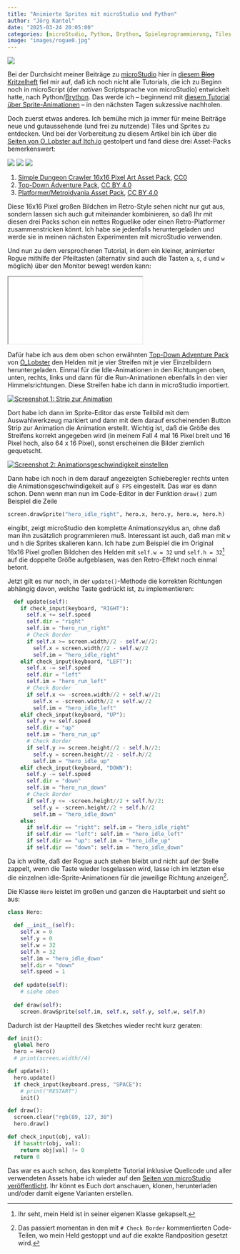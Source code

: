 ```yaml
---
title: "Animierte Sprites mit microStudio und Python"
author: "Jörg Kantel"
date: "2025-03-24 20:05:00"
categories: [microStudio, Python, Brython, Spieleprogrammierung, Tiles und Sprites, Creative Coding]
image: "images/rogue0.jpg"
---
```


[![](images/rogue0-b.jpg)](https://www.flickr.com/photos/schockwellenreiter/54408082434/)

Bei der Durchsicht meiner Beiträge zu [microStudio](http://cognitiones.kantel-chaos-team.de/multimedia/spieleprogrammierung/microstudio.html) hier in [diesem ~~Blog~~ Kritzelheft](https://kantel.github.io/index.html#category=microStudio) fiel mir auf, daß ich noch nicht alle Tutorials, die ich zu Beginn noch in microScript (der *nativen* Scriptsprache von microStudio) entwickelt hatte, nach Python/[Brython](http://cognitiones.kantel-chaos-team.de/programmierung/python/brython.html). Das werde ich -- beginnend mit [diesem Tutorial über Sprite-Animationen](https://kantel.github.io/posts/2024031201_microstudio_tut_01/) -- in den nächsten Tagen sukzessive nachholen.

Doch zuerst etwas anderes. Ich bemühe mich ja immer für meine Beiträge neue und gutaussehende (und frei zu nutzende) Tiles und Sprites zu entdecken. Und bei der Vorbereitung zu diesem Artikel bin ich über die [Seiten von O_Lobster auf Itch.io](https://o-lobster.itch.io/) gestolpert und fand diese drei Asset-Packs bemerkenswert:

[![](images/3GoyIU.png)](https://img.itch.zone/aW1hZ2UvNjY0NjUxLzM1OTM5NjMucG5n/original/3GoyIU.png)&nbsp;[![](images/k2WT1Y.png)](https://img.itch.zone/aW1hZ2UvNDM2ODI5LzIxOTIxMjEucG5n/original/k2WT1Y.png)&nbsp;[![](images/F+gnw1.png)](https://img.itch.zone/aW1hZ2UvMTA3MjQ0OC82MTQ3OTUxLnBuZw==/original/F%2Bgnw1.png)

1. [Simple Dungeon Crawler 16x16 Pixel Art Asset Pack](https://o-lobster.itch.io/simple-dungeon-crawler-16x16-pixel-pack), [CC0](https://creativecommons.org/publicdomain/zero/1.0/)
2. [Top-Down Adventure Pack](https://o-lobster.itch.io/adventure-pack), [CC BY 4.0](https://creativecommons.org/licenses/by/4.0/)
3. [Platformer/Metroidvania Asset Pack](https://o-lobster.itch.io/platformmetroidvania-pixel-art-asset-pack), [CC BY 4.0](https://creativecommons.org/licenses/by/4.0/)

Diese 16x16 Pixel großen Bildchen im Retro-Style sehen nicht nur gut aus, sondern lassen sich auch gut miteinander kombinieren, so daß Ihr mit diesen drei Packs schon ein nettes Roguelike oder einen Retro-Platformer zusammenstricken könnt. Ich habe sie jedenfalls heruntergeladen und werde sie in meinen nächsten Experimenten mit microStudio verwenden.

Und nun zu dem versprochenen Tutorial, in dem ein kleiner, animierter Rogue mithilfe der Pfeiltasten (alternativ sind auch die Tasten `a`, `s`, `d` und `w` möglich) über den Monitor bewegt werden kann:

<iframe src="roguelike01python/index.html" class="if16_9" name="Roguelike 01 (Python)"></iframe>

Dafür habe ich aus dem oben schon erwähnten [Top-Down Adventure Pack](https://o-lobster.itch.io/adventure-pack) von [O_Lobster](https://o-lobster.itch.io/) den Helden mit je vier Streifen mit je vier Einzelbildern heruntergeladen. Einmal für die Idle-Animationen in den Richtungen oben, unten, rechts, links und dann für die Run-Animationen ebenfalls in den vier Himmelsrichtungen. Diese Streifen habe ich dann in microStudio importiert.

[![Screenshot 1: Strip zur Animation](images/rogue1.jpg)](https://www.flickr.com/photos/schockwellenreiter/54405330686/)

Dort habe ich dann im Sprite-Editor das erste Teilbild mit dem Auswahlwerkzeug markiert und dann mit dem darauf erscheinenden Button Strip zur Animation die Animation erstellt. Wichtig ist, daß die Größe des Streifens korrekt angegeben wird (in meinem Fall 4 mal 16 Pixel breit und 16 Pixel hoch, also 64 x 16 Pixel), sonst erscheinen die Bilder ziemlich gequetscht.

[![Screenshot 2: Animationsgeschwindigkeit einstellen](images/rogue2.jpg)](https://www.flickr.com/photos/schockwellenreiter/54405565818/)

Dann habe ich noch in dem darauf angezeigten Schieberegler rechts unten die Animationsgeschwindigekeit auf `8 FPS` eingestellt. Das war es dann schon. Denn wenn man nun im Code-Editor in der Funktion `draw()` zum Beispiel die Zeile

~~~python
screen.drawSprite("hero_idle_right", hero.x, hero.y, hero.w, hero.h)
~~~

eingibt, zeigt microStudio den komplette Animationszyklus an, ohne daß man ihn zusätzlich programmieren muß. Interessant ist auch, daß man mit `w` und `h` die Sprites skalieren kann. Ich habe zum Beispiel die im Original 16x16&nbsp;Pixel großen Bildchen des Helden mit `self.w = 32` und `self.h = 32`[^1] auf die doppelte Größe aufgeblasen, was den Retro-Effekt noch einmal betont.

[^1]: Ihr seht, mein Held ist in seiner eigenen Klasse gekapselt.

Jetzt gilt es nur noch, in der `update()`-Methode die korrekten Richtungen abhängig davon, welche Taste gedrückt ist, zu implementieren:

~~~python
  def update(self):
    if check_input(keyboard, "RIGHT"):
      self.x += self.speed
      self.dir = "right"
      self.im = "hero_run_right"
      # Check Border
      if self.x >= screen.width//2 - self.w//2:
        self.x = screen.width//2 - self.w//2
        self.im = "hero_idle_right"
    elif check_input(keyboard, "LEFT"):
      self.x -= self.speed
      self.dir = "left"
      self.im = "hero_run_left"
      # Check Border
      if self.x <= -screen.width//2 + self.w//2:
        self.x = -screen.width//2 + self.w//2
        self.im = "hero_idle_left"
    elif check_input(keyboard, "UP"):
      self.y += self.speed
      self.dir = "up"
      self.im = "hero_run_up"
      # Check Border
      if self.y >= screen.height//2 - self.h//2:
        self.y = screen.height//2 - self.h//2
        self.im = "hero_idle_up"
    elif check_input(keyboard, "DOWN"):
      self.y -= self.speed
      self.dir = "down"
      self.im = "hero_run_down"
      # Check Border
      if self.y <= -screen.height//2 + self.h//2:
        self.y = -screen.height//2 + self.h//2
        self.im = "hero_idle_down"
    else:
      if self.dir == "right": self.im = "hero_idle_right"
      if self.dir == "left": self.im = "hero_idle_left"
      if self.dir == "up": self.im = "hero_idle_up"
      if self.dir == "down": self.im = "hero_idle_down"
~~~

Da ich wollte, daß der Rogue auch stehen bleibt und nicht auf der Stelle zappelt, wenn die Taste wieder losgelassen wird, lasse ich im letzten else die einzelnen idle-Sprite-Animationen für die jeweilige Richtung anzeigen[^2].

[^2]: Das passiert momentan in den mit `# Check Border` kommentierten Code-Teilen, wo mein Held gestoppt und auf die exakte Randposition gesetzt wird.

Die Klasse `Hero` leistet im großen und ganzen die Hauptarbeit und sieht so aus:

~~~python
class Hero:
  
  def __init__(self):
    self.x = 0
    self.y = 0
    self.w = 32
    self.h = 32
    self.im = "hero_idle_down"
    self.dir = "down"
    self.speed = 1
    
  def update(self):
    # siehe oben
  
  def draw(self):
    screen.drawSprite(self.im, self.x, self.y, self.w, self.h)
~~~

Dadurch ist der Hauptteil des Sketches wieder recht kurz geraten:

~~~python
def init():
  global hero
  hero = Hero()
  # print(screen.width//4)

def update():
  hero.update()
  if check_input(keyboard.press, "SPACE"):
    # print("RESTART")
    init()

def draw():
  screen.clear("rgb(89, 127, 30")
  hero.draw()

def check_input(obj, val):
  if hasattr(obj, val):
    return obj[val] != 0
  return 0
~~~

Das war es auch schon, das komplette Tutorial inklusive Quellcode und aller verwendeten Assets habe ich wieder auf den [Seiten von microStudio veröffentlicht](https://microstudio.io/i/kantel/roguelike01python/). Ihr könnt es Euch dort anschauen, klonen, herunterladen und/oder damit eigene Varianten erstellen.